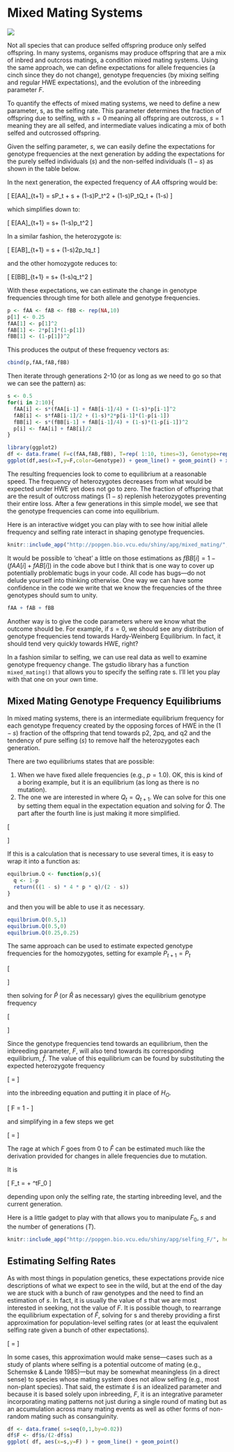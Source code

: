 # Mixed Mating Systems  {.imageChapter}

<div class="chapter_image"><img src="chapter_images/ch_solanum.jpg"></div>

Not all species that can produce selfed offspring produce only selfed offspring.  In many systems, organisms may produce offspring that are a mix of inbred and outcross matings, a condition mixed mating systems.  Using the same approach, we can define expectations for allele frequencies (a cinch since they do not change), genotype frequencies (by mixing selfing and regular HWE expectations), and the evolution of the inbreeding parameter $F$.  

To quantify the effects of mixed mating systems, we need to define a new parameter, s, as the selfing rate.  This parameter determines the fraction of offspring due to selfing, with $s=0$ meaning all offspring are outcross, $s=1$ meaning they are all selfed, and intermediate values indicating a mix of both selfed and outcrossed offspring.

Given the selfing parameter, $s$, we can easily define the expectations for genotype frequencies at the next generation by adding the expectations for the purely selfed individuals ($s$) and the non-selfed individuals ($1-s$) as shown in the table below.

In the next generation, the expected frequency of $AA$ offspring would be:

\[
E[AA]_{t+1} = sP_t + s\frac{Q_t}{4} + (1-s)P_t^2 + (1-s)P_tQ_t + (1-s)\frac{Q_t^2}{4} 
\]

which simplifies down to:

\[
E[AA]_{t+1} = s\left[ P_t + \frac{Q_t}{4} \right] + (1-s)p_t^2
\]

In a similar fashion, the heterozygote is:

\[
E[AB]_{t+1} = s\frac{Q_t}{2} + (1-s)2p_tq_t
\]

and the other homozygote reduces to:
 
\[
E[BB]_{t+1} = s\left[ R_t + \frac{Q_t}{4} \right] + (1-s)q_t^2
\]

With these expectations, we can estimate the change in genotype frequencies through time for both allele and genotype frequencies. 

```r
p <- fAA <- fAB <- fBB <- rep(NA,10)
p[1] <- 0.25
fAA[1] <- p[1]^2
fAB[1] <- 2*p[1]*(1-p[1])
fBB[1] <- (1-p[1])^2
```

This produces the output of these frequency vectors as:


```r
cbind(p,fAA,fAB,fBB)
```

Then iterate through generations 2-10 (or as long as we need to go so that we can see the pattern) as:

```r
s <- 0.5
for(i in 2:10){
  fAA[i] <- s*(fAA[i-1] + fAB[i-1]/4) + (1-s)*p[i-1]^2
  fAB[i] <- s*fAB[i-1]/2 + (1-s)*2*p[i-1]*(1-p[i-1])
  fBB[i] <- s*(fBB[i-1] + fAB[i-1]/4) + (1-s)*(1-p[i-1])^2
  p[i] <- fAA[i] + fAB[i]/2
}
```

```r
library(ggplot2)
df <- data.frame( F=c(fAA,fAB,fBB), T=rep( 1:10, times=3), Genotype=rep(c("AA","AB","BB"), each=length(fAA)))
ggplot(df,aes(x=T,y=F,color=Genotype)) + geom_line() + geom_point() + xlab("Generation (t)") + ylab("Genotype Frequency") + ylim(0,1)
```


The resulting frequencies look to come to equilibrium at a reasonable speed.  The frequency of heterozygotes decreases from what would be expected under HWE yet does not go to zero.  The fraction of offspring that are the result of outcross matings ($1-s$) replenish heterozygotes preventing their entire loss.  After a few generations in this simple model, we see that the genotype frequencies can come into equilibrium.  


Here is an interactive widget you can play with to see how initial allele frequency and selfing rate interact in shaping genotype frequencies.

```r
knitr::include_app("http://popgen.bio.vcu.edu/shiny/apg/mixed_mating/", height="750")
```

It would be possible to ‘cheat' a little on those estimations as $fBB[i] = 1-(fAA[i]+fAB[i])$ in the code above but I think that is one way to cover up potentially problematic bugs in your code.  All code has bugs—do not delude yourself into thinking otherwise.  One way we can have some confidence in the code we write that we know the frequencies of the three genotypes should sum to unity.

```r
fAA + fAB + fBB
```

Another way is to give the code parameters where we know what the outcome should be.  For example, if $s=0$, we should see any distribution of genotype frequencies tend towards Hardy-Weinberg Equilibrium.  In fact, it should tend very quickly towards HWE, right? 

In a fashion similar to selfing, we can use real data as well to examine genotype frequency change.  The gstudio library has a function `mixed_mating()` that allows you to specify the selfing rate s. I'll let you play with that one on your own time.

## Mixed Mating Genotype Frequency Equilibriums

In mixed mating systems, there is an intermediate equilibrium frequency for each genotype frequency created by the opposing forces of HWE in the ($1-s$) fraction of the offspring that tend towards p2, 2pq, and q2 and the tendency of pure selfing ($s$) to remove half the heterozygotes each generation.  

There are two equilibriums states that are possible:  

1. When we have fixed allele frequencies (e.g., $p=1.0$).  OK, this is kind of a boring example, but it is an equilibrium (as long as there is no mutation).  
2. The one we are interested in where $Q_t = Q_{t+1}$.  We can solve for this one by setting them equal in the expectation equation and solving for $\hat{Q}$. The part after the fourth line is just making it more simplified.
 
\[
\begin{aligned}
\hat{Q} &= s\frac{\hat{Q}}{2} + (1-s)2pq \\
 \hat{Q}-s\frac{\hat{Q}}{2} &= (1-s)2pq \\
\hat{Q}\left( 1 - \frac{s}{2} \right) &= (1-s)2pq \\
\hat{Q} &= \frac{(1-s)2pq}{1-\frac{s}{2}} \\
\hat{Q} &= \frac{2}{2}\frac{(1-s)2pq}{1-\frac{s}{2}} \\
\hat{Q} &= \frac{(1-s)4pq}{2-s}
\end{aligned}
\]

If this is a calculation that is necessary to use several times, it is easy to wrap it into a function as:

```r
equilbrium.Q <- function(p,s){
  q <- 1-p
  return(((1 - s) * 4 * p * q)/(2 - s))
}
```

and then you will be able to use it as necessary.

```r
equilbrium.Q(0.5,1)
equilbrium.Q(0.5,0)
equilbrium.Q(0.25,0.25)
```
The same approach can be used to estimate expected genotype frequencies for the homozygotes, setting for example $P_{t+1} = P_t$ 

\[
\begin{aligned}
\hat{P} & =  s(\hat{P}+\frac{Q}{4}) + (1-s)p^2 \\
\hat{P} & =  s\hat{P} + \frac{1}{4}sQ + (1-s)p^2\\
\hat{P} - s\hat{P} & =  \frac{1}{4}sQ + (1-s)p^2 \\
\hat{P}(1-s) & =  \frac{1}{4}sQ + (1-s)p^2 
\end{aligned}
\]

then solving for $\hat{P}$ (or $\hat{R}$ as necessary) gives the equilibrium genotype frequency

\[
\begin{aligned}
\hat{P} & =  \frac{s\frac{Q}{4}}{(1-s)} + p^2\\
\hat{P} & =  \frac{\frac{1}{4}s\frac{(1-s)4pq}{2-s}}{(1-s)} + p^2\\
\hat{P} & =  \frac{spq}{2-s} + p^2
\end{aligned}
\]

Since the genotype frequencies tend towards an equilibrium, then the inbreeding parameter, $F$, will also tend towards its corresponding equilibrium, $\hat{f}$.  The value of this equilibrium can be found by substituting the expected heterozygote frequency  

\[
\hat{Q}=\frac{(1-s)4pq}{2-s}
\]

into the inbreeding equation and putting it in place of $H_O$.

\[
F = 1 - \frac{H_O}{H_E}
\]

and simplifying in a few steps we get

\[
\hat{F} = \frac{s}{2-s}
\]

The rage at which $F$ goes from 0 to $\hat{F}$ can be estimated much like the derivation provided for changes in allele frequencies due to mutation. 

It is 

\[
F_t = \frac{s}{2-s}\left[ 1-\frac{s^t}{2} \right] + \left[\frac{s}{2}\right]^tF_0
\]

depending upon only the selfing rate, the starting inbreeding level, and the current generation.

Here is a little gadget to play with that allows you to manipulate $F_0$, $s$ and the number of generations ($T$).

```r
knitr::include_app("http://popgen.bio.vcu.edu/shiny/apg/selfing_F/", height="850")
```


## Estimating Selfing Rates

As with most things in population genetics, these expectations provide nice descriptions of what we expect to see in the wild, but at the end of the day we are stuck with a bunch of raw genotypes and the need to find an estimation of $s$. In fact, it is usually the value of $s$ that we are most interested in seeking, not the value of $F$.   It is possible though, to rearrange the equilibrium expectation of $\hat{F}$, solving for s and thereby providing a first approximation for population-level selfing rates (or at least the equivalent selfing rate given a bunch of other expectations). 

\[
\hat{s} = \frac{2F}{1+F}
\]

In some cases, this approximation would make sense—cases such as a study of plants where selfing is a potential outcome of mating (e.g., Schemske & Lande 1985)—but may be somewhat meaningless (in a direct sense) to species whose mating system does not allow selfing (e.g., most non-plant species).  That said, the estimate $\hat{s}$ is an idealized parameter and because it is based solely upon inbreeding, $F$, it is an integrative parameter incorporating mating patterns not just during a single round of mating but as an accumulation across many mating events as well as other forms of non-random mating such as consanguinity.

```r
df <- data.frame( s=seq(0,1,by=0.02))
df$F <- df$s/(2-df$s)
ggplot( df, aes(x=s,y=F) ) + geom_line() + geom_point()
```

